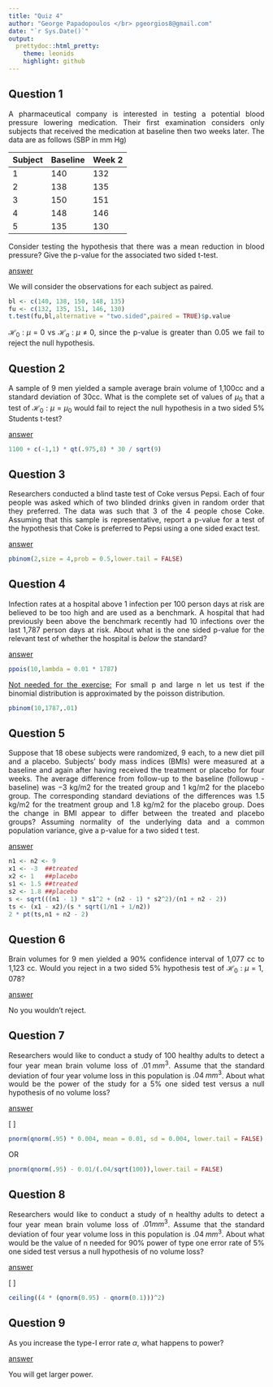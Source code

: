 ```yaml
---
title: "Quiz 4"
author: "George Papadopoulos </br> pgeorgios8@gmail.com"
date: "`r Sys.Date()`"
output:
  prettydoc::html_pretty:
    theme: leonids
    highlight: github
---
```

<style>body{text-align: justify}</style>

## Question 1

A pharmaceutical company is interested in testing a potential blood pressure lowering medication.
Their first examination considers only subjects that received the medication at baseline then two weeks later.
The data are as follows (SBP in mm Hg)

|Subject|Baseline|Week 2|
|:------|:-------|:-----|
|1	    |140     |132   |
|2      |138     |135   |
|3	    |150	 |151   |
|4	    |148     |146   |
|5	    |135	 |130   |

Consider testing the hypothesis that there was a mean reduction in blood pressure?
Give the p-value for the associated two sided t-test.

<u>answer</u>

We will consider the observations for each subject as paired.

```r
bl <- c(140, 138, 150, 148, 135)
fu <- c(132, 135, 151, 146, 130)
t.test(fu,bl,alternative = "two.sided",paired = TRUE)$p.value
```

$\mathcal{H}_{0}:\mu=0$ vs $\mathcal{H}_{a}:\mu\neq0$, since the p-value is greater than 0.05 
we fail to reject the null hypothesis.

## Question 2

A sample of 9 men yielded a sample average brain volume of 1,100cc and a standard deviation of 30cc. What is the
complete set of values of $\mu_0$ that a test of $\mathcal{H}_{0}:\mu=\mu_{0}$ would fail to reject the null
hypothesis in a two sided 5% Students t-test?

<u>answer</u>

```r
1100 + c(-1,1) * qt(.975,8) * 30 / sqrt(9)
```

## Question 3

Researchers conducted a blind taste test of Coke versus Pepsi. Each of four people was asked which of two blinded
drinks given in random order that they preferred. The data was such that 3 of the 4 people chose Coke. Assuming that
this sample is representative, report a p-value for a test of the hypothesis that Coke is preferred to Pepsi using a
one sided exact test.

<u>answer</u>

```r
pbinom(2,size = 4,prob = 0.5,lower.tail = FALSE)
```

## Question 4

Infection rates at a hospital above 1 infection per 100 person days at risk are believed to be
too high and are used as a benchmark. A hospital that had previously been above the benchmark
recently had 10 infections over the last 1,787 person days at risk. About what is the one sided
p-value for the relevant test of whether the hospital is *below* the standard? 

<u>answer</u>

```r
ppois(10,lambda = 0.01 * 1787)
```

<u>Not needed for the exercise:</u> For small p and large n let us test if the binomial distribution
is approximated by the poisson distribution.

```r
pbinom(10,1787,.01)
```

## Question 5

Suppose that 18 obese subjects were randomized, 9 each, to a new diet pill and a placebo. Subjects’
body mass indices (BMIs) were measured at a baseline and again after having received the treatment
or placebo for four weeks. The average difference from follow-up to the baseline (followup - baseline)
was −3 kg/m2 for the treated group and 1 kg/m2 for the placebo group. The corresponding standard
deviations of the differences was 1.5 kg/m2 for the treatment group and 1.8 kg/m2 for the placebo group.
Does the change in BMI appear to differ between the treated and placebo groups?  Assuming normality of 
the underlying data and a common population variance, give a p-value for a two sided t test.

<u>answer</u>

```r
n1 <- n2 <- 9
x1 <- -3  ##treated
x2 <- 1   ##placebo
s1 <- 1.5 ##treated
s2 <- 1.8 ##placebo
s <- sqrt(((n1 - 1) * s1^2 + (n2 - 1) * s2^2)/(n1 + n2 - 2))
ts <- (x1 - x2)/(s * sqrt(1/n1 + 1/n2))
2 * pt(ts,n1 + n2 - 2)
```

## Question 6

Brain volumes for 9 men yielded a 90% confidence interval of 1,077 cc to 1,123 cc.
Would you reject in a two sided 5% hypothesis test of $\mathcal{H}_{0}: \mu = 1,078$?

<u>answer</u>

No you wouldn't reject.

## Question 7

Researchers would like to conduct a study of 100 healthy adults to detect a four year mean brain
volume loss of $.01\;mm^3$. Assume that the standard  deviation of four year volume loss in this
population is  $.04\;mm^3$. About what would be the power of the study for a $5\%$ 
one sided test versus a null hypothesis of no volume loss?

<u>answer</u>

\[
\begin{eqnarray*}
\mathbb{P}\left(\frac{\overline{X_{\Delta}}}{\frac{\sigma_{\Delta}}{\sqrt{n}}}>\textbf{q}_{norm}(.95)\bigg|\mu_{\Delta} = 0.01\right) &=& 
\mathbb{P}\left(\frac{\overline{X_{\Delta}}-0.01}{\frac{\sigma_{\Delta}}{\sqrt{n}}}>1.645 -
\frac{0.01}{\frac{\sigma_{\Delta}}{\sqrt{n}}}\bigg|\mu_{\Delta} 
= 0.01\right)\\
&=&\mathbb{P}\left(\mathbb{Z} > 1.645 - \frac{.01}{\frac{.04}{\sqrt{100}}}\bigg|\mu_{\Delta} 
= 0.01\right) \\
&=& \mathbb{P}\left(\mathbb{Z}>-.855\right) \\
&\approx& .8 
\end{eqnarray*}
\]

```r
pnorm(qnorm(.95) * 0.004, mean = 0.01, sd = 0.004, lower.tail = FALSE)
```

OR

```r
pnorm(qnorm(.95) - 0.01/(.04/sqrt(100)),lower.tail = FALSE)
```

## Question 8

Researchers would like to conduct a study of n healthy adults to detect a four year mean brain
volume loss of $.01 mm^3$. Assume that the standard deviation of four year volume loss in this population is 
$.04\;mm^3$. About what would be the value of n needed for $90\%$ power of type one error 
rate of $5\%$ one sided test versus a null hypothesis of no volume loss?

<u>answer</u>

\[
\begin{eqnarray*}
\mathbb{P}\left(\frac{\overline{X_{\Delta}}}{\frac{\sigma_{\Delta}}{\sqrt{n}}}>\textbf{q}_{norm}(.95)\bigg|\mu_{\Delta} = 0.01\right) &=& 0.9\\
\mathbb{P}\left(\frac{\overline{X_{\Delta}}-0.01}{\frac{\sigma_{\Delta}}{\sqrt{n}}}>1.645 -
\frac{0.01}{\frac{\sigma_{\Delta}}{\sqrt{n}}}\bigg|\mu_{\Delta} = 0.01\right) &=& 0.9\\
\mathbb{P}\left(\mathbb{Z} > 1.645 - \frac{\sqrt{n}}{4}\right) &=& 0.9 \\
1.645 - \frac{\sqrt{n}}{4} &=& \textbf{q}_{norm}(.1) \\
n &=& 16(\textbf{q}_{norm}(.1)+1.645)^2
\end{eqnarray*}
\]

```r
ceiling((4 * (qnorm(0.95) - qnorm(0.1)))^2)
```

## Question 9

As you increase the type-Ι error rate $\alpha$, what happens to power?

<u>answer</u>

You will get larger power.
